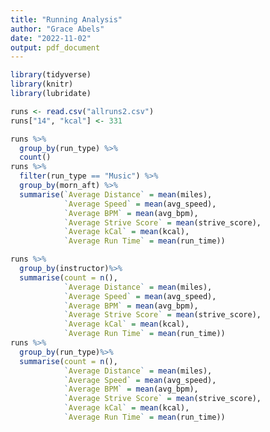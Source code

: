 ```yaml
---
title: "Running Analysis"
author: "Grace Abels"
date: "2022-11-02"
output: pdf_document
---
```


```r
library(tidyverse)
library(knitr)
library(lubridate)
```

```r
runs <- read.csv("allruns2.csv")
runs["14", "kcal"] <- 331
```


```r
runs %>%
  group_by(run_type) %>%
  count()
runs %>% 
  filter(run_type == "Music") %>%
  group_by(morn_aft) %>%
  summarise(`Average Distance` = mean(miles), 
            `Average Speed` = mean(avg_speed), 
            `Average BPM` = mean(avg_bpm), 
            `Average Strive Score` = mean(strive_score), 
            `Average kCal` = mean(kcal), 
            `Average Run Time` = mean(run_time))

```
```r
runs %>% 
  group_by(instructor)%>%
  summarise(count = n(),
            `Average Distance` = mean(miles), 
            `Average Speed` = mean(avg_speed), 
            `Average BPM` = mean(avg_bpm), 
            `Average Strive Score` = mean(strive_score), 
            `Average kCal` = mean(kcal), 
            `Average Run Time` = mean(run_time))
runs %>% 
  group_by(run_type)%>%
  summarise(count = n(),
            `Average Distance` = mean(miles), 
            `Average Speed` = mean(avg_speed), 
            `Average BPM` = mean(avg_bpm), 
            `Average Strive Score` = mean(strive_score), 
            `Average kCal` = mean(kcal), 
            `Average Run Time` = mean(run_time))

```


